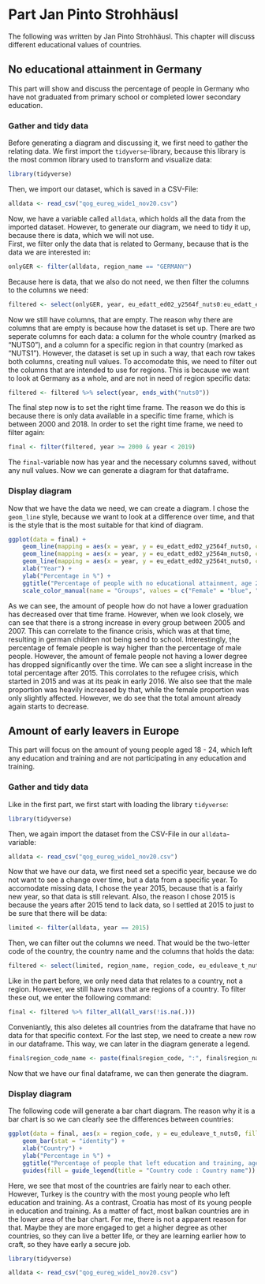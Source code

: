 # Part Jan Pinto Strohhäusl

The following was written by Jan Pinto Strohhäusl. This chapter will discuss different educational values of countries.

## No educational attainment in Germany

This part will show and discuss the percentage of people in Germany who have not graduated from primary school or completed lower secondary education.

### Gather and tidy data

Before generating a diagram and discussing it, we first need to gather the relating data.
We first import the `tidyverse`-library, because this library is the most common library used to transform and visualize data:

```r
library(tidyverse)
```

Then, we import our dataset, which is saved in a CSV-File:

```r
alldata <- read_csv("qog_eureg_wide1_nov20.csv")
```

Now, we have a variable called `alldata`, which holds all the data from the imported dataset. However, to generate our diagram, we need to tidy it up, because there is data, which we will not use. </br>
First, we filter only the data that is related to Germany, because that is the data we are interested in:

```r
onlyGER <- filter(alldata, region_name == "GERMANY")
```

Because here is data, that we also do not need, we then filter the columns to the columns we need:

```r
filtered <- select(onlyGER, year, eu_edatt_ed02_y2564f_nuts0:eu_edatt_ed02_y2564t_nuts0)
```

Now we still have columns, that are empty. The reason why there are columns that are empty is because how the dataset is set up. There are two seperate columns for each data: a column for the whole country (marked as "NUTS0"), and a column for a specific region in that country (marked as "NUTS1"). However, the dataset is set up in such a way, that each row takes both columns, creating null values. To accomodate this, we need to filter out the columns that are intended to use for regions. This is because we want to look at Germany as a whole, and are not in need of region specific data:

```r
filtered <- filtered %>% select(year, ends_with("nuts0"))
```

The final step now is to set the right time frame. The reason we do this is because there is only data available in a specific time frame, which is between 2000 and 2018. In order to set the right time frame, we need to filter again:

```r
final <- filter(filtered, year >= 2000 & year < 2019)
```

The `final`-variable now has year and the necessary columns saved, without any null values. Now we can generate a diagram for that dataframe.

### Display diagram

Now that we have the data we need, we can create a diagram. I chose the `geom_line` style, because we want to look at a difference over time, and that is the style that is the most suitable for that kind of diagram.

```r
ggplot(data = final) +
    geom_line(mapping = aes(x = year, y = eu_edatt_ed02_y2564f_nuts0, color = "Female")) +
    geom_line(mapping = aes(x = year, y = eu_edatt_ed02_y2564m_nuts0, color = "Male")) +
    geom_line(mapping = aes(x = year, y = eu_edatt_ed02_y2564t_nuts0, color = "Total")) +
    xlab("Year") +
    ylab("Percentage in %") +
    ggtitle("Percentage of people with no educational attainment, age 25-64, 2000-2018") +
    scale_color_manual(name = "Groups", values = c("Female" = "blue", "Male" = "red", "Total" = "green"))
```

As we can see, the amount of people how do not have a lower graduation has decreased over that time frame. However, when we look closely, we can see that there is a strong increase in every group between 2005 and 2007. This can correlate to the finance crisis, which was at that time, resulting in german children not being send to school. Interestingly, the percentage of female people is way higher than the percentage of male people. However, the amount of female people not having a lower degree has dropped significantly over the time. We can see a slight increase in the total percentage after 2015. This corrolates to the refugee crisis, which started in 2015 and was at its peak in early 2016. We also see that the male proportion was heavily increased by that, while the female proportion was only slightly affected. However, we do see that the total amount already again starts to decrease.

## Amount of early leavers in Europe

This part will focus on the amount of young people aged 18 - 24, which left any education and training and are not participating in any education and training.

### Gather and tidy data

Like in the first part, we first start with loading the library `tidyverse`:

```r
library(tidyverse)
```

Then, we again import the dataset from the CSV-File in our `alldata`-variable:

```r
alldata <- read_csv("qog_eureg_wide1_nov20.csv")
```

Now that we have our data, we first need set a specific year, because we do not want to see a change over time, but a data from a specific year. To accomodate missing data, I chose the year 2015, because that is a fairly new year, so that data is still relevant. Also, the reason I chose 2015 is because the years after 2015 tend to lack data, so I settled at 2015 to just to be sure that there will be data:

```r
limited <- filter(alldata, year == 2015)
```

Then, we can filter out the columns we need. That would be the two-letter code of the country, the country name and the columns that holds the data: 

```r
filtered <- select(limited, region_name, region_code, eu_eduleave_t_nuts0)
```

Like in the part before, we only need data that relates to a country, not a region. However, we still have rows that are regions of a country. To filter these out, we enter the following command:

```r
final <- filtered %>% filter_all(all_vars(!is.na(.)))
```

Conveniantly, this also deletes all countries from the dataframe that have no data for that specific context.
For the last step, we need to create a new row in our dataframe. This way, we can later in the diagram generate a legend.

```r
final$region_code_name <- paste(final$region_code, ":", final$region_name)
```

Now that we have our final dataframe, we can then generate the diagram.

### Display diagram

The following code will generate a bar chart diagram. The reason why it is a bar chart is so we can clearly see the differences between countries:

```r
ggplot(data = final, aes(x = region_code, y = eu_eduleave_t_nuts0, fill = region_code_name)) +
    geom_bar(stat = "identity") +
    xlab("Country") +
    ylab("Percentage in %") +
    ggtitle("Percentage of people that left education and training, age 18-24, 2015") +
    guides(fill = guide_legend(title = "Country code : Country name"))
```

Here, we see that most of the countries are fairly near to each other. However, Turkey is the country with the most young people who left education and training. As a contrast, Croatia has most of its young people in education and training. As a matter of fact, most balkan countries are in the lower area of the bar chart. For me, there is not a apparent reason for that. Maybe they are more engaged to get a higher degree as other countries, so they can live a better life, or they are learning earlier how to craft, so they have early a secure job.

```r
library(tidyverse)

alldata <- read_csv("qog_eureg_wide1_nov20.csv")
```